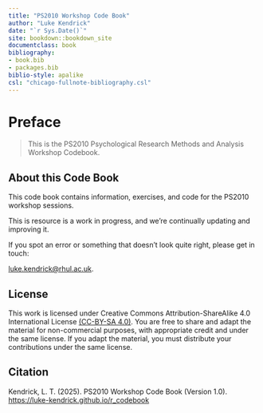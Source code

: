 ```yaml
---
title: "PS2010 Workshop Code Book"
author: "Luke Kendrick"
date: "`r Sys.Date()`"
site: bookdown::bookdown_site
documentclass: book
bibliography:
- book.bib
- packages.bib
biblio-style: apalike
csl: "chicago-fullnote-bibliography.csl"
---
```


# Preface {.unnumbered}

> This is the PS2010 Psychological Research Methods and Analysis Workshop Codebook.

## About this Code Book

This code book contains information, exercises, and code for the PS2010 workshop sessions.

This is resource is a work in progress, and we’re continually updating and improving it.

If you spot an error or something that doesn’t look quite right, please get in touch:

[luke.kendrick\@rhul.ac.uk](mailto:luke.kendrick@rhul.ac.uk){.email}.

## **License**

This work is licensed under Creative Commons Attribution-ShareAlike 4.0 International License [(CC-BY-SA 4.0)](https://creativecommons.org/licenses/by-sa/4.0/). You are free to share and adapt the material for non-commercial purposes, with appropriate credit and under the same license. If you adapt the material, you must distribute your contributions under the same license.

## **Citation**

Kendrick, L. T. (2025). PS2010 Workshop Code Book (Version 1.0). <https://luke-kendrick.github.io/r_codebook>
